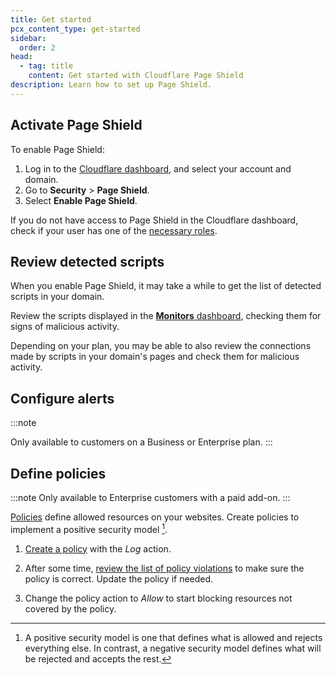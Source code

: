 ```yaml
---
title: Get started
pcx_content_type: get-started
sidebar:
  order: 2
head:
  - tag: title
    content: Get started with Cloudflare Page Shield
description: Learn how to set up Page Shield.
---
```



## Activate Page Shield

To enable Page Shield:

1. Log in to the [Cloudflare dashboard](https://dash.cloudflare.com/), and select your account and domain.
2. Go to **Security** > **Page Shield**.
3. Select **Enable Page Shield**.

If you do not have access to Page Shield in the Cloudflare dashboard, check if your user has one of the [necessary roles](/page-shield/reference/roles-and-permissions/).

## Review detected scripts

When you enable Page Shield, it may take a while to get the list of detected scripts in your domain.

Review the scripts displayed in the [**Monitors** dashboard](/page-shield/detection/monitor-connections-scripts/), checking them for signs of malicious activity.

Depending on your plan, you may be able to also review the connections made by scripts in your domain's pages and check them for malicious activity.

## Configure alerts

:::note

Only available to customers on a Business or Enterprise plan.
:::

<Render file="alerts-intro" />

<Render file="alerts-configure" />

## Define policies

:::note
Only available to Enterprise customers with a paid add-on.
:::

[Policies](/page-shield/policies/) define allowed resources on your websites. Create policies to implement a positive security model [^1].

1. [Create a policy](/page-shield/policies/create-dashboard/) with the _Log_ action.

2. After some time, [review the list of policy violations](/page-shield/policies/violations/) to make sure the policy is correct. Update the policy if needed.

3. Change the policy action to _Allow_ to start blocking resources not covered by the policy.

[^1]: A positive security model is one that defines what is allowed and rejects everything else. In contrast, a negative security model defines what will be rejected and accepts the rest.
